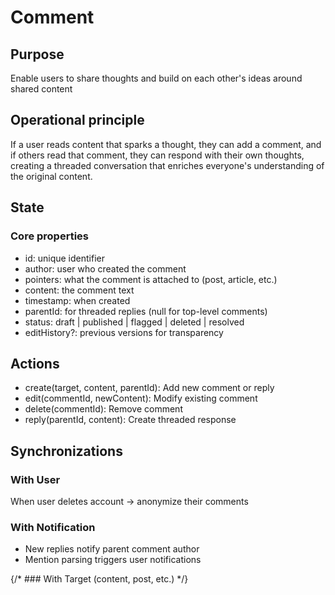 
<Meta title="Concepts/Comment" />

# Comment

## Purpose

Enable users to share thoughts and build on each other's ideas around shared content

## Operational principle

If a user reads content that sparks a thought, they can add a comment, and if others read that comment, they can respond with their own thoughts, creating a threaded conversation that enriches everyone's understanding of the original content.

## State

### Core properties
- id: unique identifier
- author: user who created the comment
- pointers: what the comment is attached to (post, article, etc.)
- content: the comment text
- timestamp: when created
- parentId: for threaded replies (null for top-level comments)
- status: draft | published | flagged | deleted | resolved
- editHistory?: previous versions for transparency

## Actions

- create(target, content, parentId): Add new comment or reply
- edit(commentId, newContent): Modify existing comment
- delete(commentId): Remove comment
- reply(parentId, content): Create threaded response

## Synchronizations

### With User
When user deletes account → anonymize their comments

### With Notification
- New replies notify parent comment author
- Mention parsing triggers user notifications

{/* ### With Target (content, post, etc.) */}